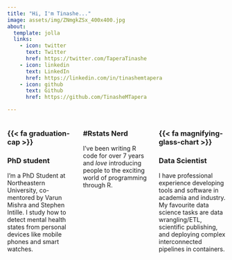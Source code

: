```yaml
---
title: "Hi, I'm Tinashe..."
image: assets/img/ZNmgkZSx_400x400.jpg
about:
  template: jolla
  links:
    - icon: twitter
      text: Twitter
      href: https://twitter.com/TaperaTinashe
    - icon: linkedin
      text: LinkedIn
      href: https://linkedin.com/in/tinashemtapera
    - icon: github
      text: Github
      href: https://github.com/TinasheMTapera

---
```


:::: {.columns}

::: {.column width="33.33%"}

### {{< fa graduation-cap >}} 
### PhD student

I'm a PhD Student at Northeastern University, co-mentored by Varun Mishra
and Stephen Intille. I study how to detect mental health states from
personal devices like mobile phones and smart watches.
:::

::: {.column width="33.33%"}
### <i class="fa-brands fa-r-project"></i>
### #Rstats Nerd
I've been writing R code for over 7 years and _love_ introducing people
to the exciting world of programming through R.
:::

::: {.column width="33.33%"}
### {{< fa magnifying-glass-chart >}}
### Data Scientist
I have professional experience developing tools and software in academia and
industry. My favourite data science tasks are data 
wrangling/ETL, scientific publishing, and
deploying complex interconnected pipelines in containers.
:::

:::: 